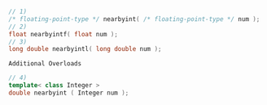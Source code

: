 ```cpp
// 1)
/* floating-point-type */ nearbyint( /* floating-point-type */ num );
// 2)
float nearbyintf( float num );
// 3)
long double nearbyintl( long double num );
```

`Additional Overloads`

```cpp
// 4)
template< class Integer >
double nearbyint ( Integer num );
```